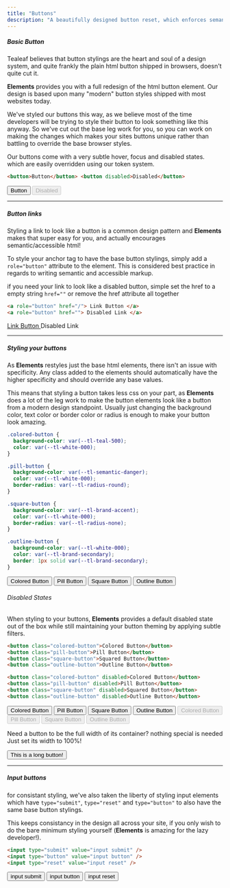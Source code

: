 ```yaml
---
title: "Buttons"
description: "A beautifully designed button reset, which enforces semantic html."
---
```



##### Basic Button

Tealeaf believes that button stylings are the heart and soul of a design system, and quite frankly the plain html button shipped in browsers, doesn't quite cut it.

**Elements** provides you with a full redesign of the html button element. Our design is based upon many "modern" button styles shipped with most websites today.

We've styled our buttons this way, as we believe most of the time developers will be trying to style their button to look something like this anyway. So we've cut out the base leg work for you, so you can work on making the changes which makes your sites buttons unique rather than battling to override the base browser styles.

Our buttons come with a very subtle hover, focus and disabled states. which are easily overridden using our token system.

```html
<button>Button</button> <button disabled>Disabled</button>
```

<ExampleCard>
  <div>
    <button>Button</button>
    <button disabled>Disabled</button>
  </div>
</ExampleCard>

---

##### Button links

Styling a link to look like a button is a common design pattern and **Elements** makes that super easy for you, and actually encourages semantic/accessible html!

To style your anchor tag to have the base button stylings, simply add a `role="button"` attribute to the element. This is considered best practice in regards to writing
semantic and accessible markup.

if you need your link to look like a disabled button, simple set the href to a empty string `href=""` or remove the href attribute all together

```html
<a role="button" href="/"> Link Button </a>
<a role="button" href=""> Disabled Link </a>
```

<ExampleCard>
  <div>
    <a role="button" href="/">
      Link Button
    </a>
    <a role="button">Disabled Link</a>
  </div>
</ExampleCard>

---

##### Styling your buttons

As **Elements** restyles just the base html elements, there isn't an issue with specificity. Any class added to the elements should automatically have the higher specificity and should override any base values.

This means that styling a button takes less css on your part, as **Elements** does a lot of the leg work to make the button elements look like a button from a modern design standpoint. Usually just changing the background color, text color or border color or radius is enough to make your button look amazing.

```css
.colored-button {
  background-color: var(--tl-teal-500);
  color: var(--tl-white-000);
}

.pill-button {
  background-color: var(--tl-semantic-danger);
  color: var(--tl-white-000);
  border-radius: var(--tl-radius-round);
}

.square-button {
  background-color: var(--tl-brand-accent);
  color: var(--tl-white-000);
  border-radius: var(--tl-radius-none);
}

.outline-button {
  background-color: var(--tl-white-000);
  color: var(--tl-brand-secondary);
  border: 1px solid var(--tl-brand-secondary);
}
```

<ExampleCard>
  <button
    style={{
      backgroundColor: "var(--tl-teal-500)",
      color: "var(--tl-white-000)",
    }}
  >
    Colored Button
  </button>
  <button
    style={{
      backgroundColor: "var(--tl-semantic-danger)",
      color: "var(--tl-white-000)",
      borderRadius: "var(--tl-radius-round)",
    }}
  >
    Pill Button
  </button>
  <button
    style={{
      backgroundColor: "var(--tl-brand-accent)",
      color: "var(--tl-white-000)",
      borderRadius: "var(--tl-radius-none)",
    }}
  >
    Square Button
  </button>
  <button
    style={{
      backgroundColor: "var(--tl-white-000)",
      color: "var(--tl-brand-secondary)",
      border: "1px solid var(--tl-brand-secondary)",
      fontWeight: 500,
    }}
  >
    Outline Button
  </button>
</ExampleCard>

###### Disabled States

When styling to your buttons, **Elements** provides a default disabled state out of the box while still maintaining your button theming by applying subtle filters.

```html
<button class="colored-button">Colored Button</button>
<button class="pill-button">Pill Button</button>
<button class="square-button">Squared Button</button>
<button class="outline-button">Outline Button</button>

<button class="colored-button" disabled>Colored Button</button>
<button class="pill-button" disabled>Pill Button</button>
<button class="square-button" disabled>Squared Button</button>
<button class="outline-button" disabled>Outline Button</button>
```

<ExampleCard>
  <button
    style={{
      backgroundColor: "var(--tl-teal-500)",
      color: "var(--tl-white-000)",
    }}
  >
    Colored Button
  </button>
  <button
    style={{
      backgroundColor: "var(--tl-semantic-danger)",
      color: "var(--tl-white-000)",
      borderRadius: "var(--tl-radius-round)",
    }}
  >
    Pill Button
  </button>
  <button
    style={{
      backgroundColor: "var(--tl-brand-accent)",
      color: "var(--tl-white-000)",
      borderRadius: "var(--tl-radius-none)",
    }}
  >
    Square Button
  </button>
  <button
    style={{
      backgroundColor: "var(--tl-white-000)",
      color: "var(--tl-brand-secondary)",
      border: "1px solid var(--tl-brand-secondary)",
      fontWeight: 500,
    }}
  >
    Outline Button
  </button>
  <button
    disabled
    style={{
      backgroundColor: "var(--tl-teal-500)",
      color: "var(--tl-white-000)",
    }}
  >
    Colored Button
  </button>
  <button
    disabled
    style={{
      backgroundColor: "var(--tl-semantic-danger)",
      color: "var(--tl-white-000)",
      borderRadius: "var(--tl-radius-round)",
    }}
  >
    Pill Button
  </button>
  <button
    disabled
    style={{
      backgroundColor: "var(--tl-brand-accent)",
      color: "var(--tl-white-000)",
      borderRadius: "var(--tl-radius-none)",
    }}
  >
    Square Button
  </button>
  <button
    disabled
    style={{
      backgroundColor: "var(--tl-white-000)",
      color: "var(--tl-brand-secondary)",
      border: "1px solid var(--tl-brand-secondary)",
      fontWeight: 500,
    }}
  >
    Outline Button
  </button>
</ExampleCard>

Need a button to be the full width of its container? nothing special is needed Just set its width to 100%!

<ExampleCard>
  <button
    style={{
      backgroundColor: "var(--tl-brand-accent-alt)",
      color: "white",
      width: "100%",
    }}
  >
    This is a long button!
  </button>
</ExampleCard>

---

##### Input buttons

for consistant styling, we've also taken the liberty of styling input elements which have `type="submit"`, `type="reset"` and `type="button"` to also have the same base button stylings.

This keeps consistancy in the design all across your site, if you only wish to do the bare minimum styling yourself (**Elements** is amazing for the lazy developer!).

```html
<input type="submit" value="input submit" />
<input type="button" value="input button" />
<input type="reset" value="input reset" />
```

<ExampleCard>
  <input type="submit" value="input submit" />
  <input type="button" value="input button" />
  <input type="reset" value="input reset" />
</ExampleCard>
